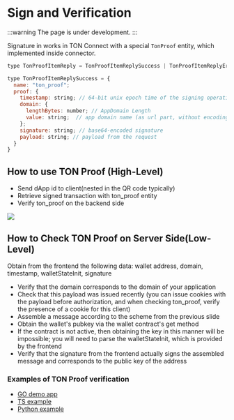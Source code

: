 # Sign and Verification


:::warning
The page is under development.
:::


Signature in works in TON Connect with a special `TonProof` entity, which implemented inside connector.

```js
type TonProofItemReply = TonProofItemReplySuccess | TonProofItemReplyError;

type TonProofItemReplySuccess = {
  name: "ton_proof";
  proof: {
    timestamp: string; // 64-bit unix epoch time of the signing operation (seconds)
    domain: {
      lengthBytes: number; // AppDomain Length
      value: string;  // app domain name (as url part, without encoding)
    };
    signature: string; // base64-encoded signature
    payload: string; // payload from the request
  }
}

```

## How to use TON Proof (High-Level)

- Send dApp id to client(nested in the QR code typically)
- Retrieve signed transaction with ton_proof entity
- Verify ton_proof on the backend side

![](\img\docs\ton-connect\ton_proof_scheme.svg?raw=true)


## How to Check TON Proof on Server Side(Low-Level)

Obtain from the frontend the following data: wallet address, domain, timestamp, walletStateInit, signature

* Verify that the domain corresponds to the domain of your application
* Check that this payload was issued recently (you can issue cookies with the payload before authorization, and when checking ton_proof, verify the presence of a cookie for this client)
* Assemble a message according to the scheme from the previous slide
* Obtain the wallet's pubkey via the wallet contract's get method
* If the contract is not active, then obtaining the key in this manner will be impossible; you will need to parse the walletStateInit, which is provided by the frontend
* Verify that the signature from the frontend actually signs the assembled message and corresponds to the public key of the address


### Examples of TON Proof verification

* [GO demo app](https://github.com/ton-connect/demo-dapp-backend/blob/master/proof.go)
* [TS example](https://gist.github.com/TrueCarry/cac00bfae051f7028085aa018c2a05c6)
* [Python example](https://github.com/disintar/ton-connect-python-proof/blob/master/check_proof.ipynb?short_path=8776c84)